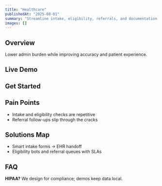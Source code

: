 ```yaml
---
title: "Healthcare"
publishedAt: "2025-08-01"
summary: "Streamline intake, eligibility, referrals, and documentation with compliant workflows."
images: []
---
```


## Overview

Lower admin burden while improving accuracy and patient experience.

## Live Demo

<RoiCalculator title="Healthcare ROI" unitLabel="Visits / month" />

## Get Started

<LeadCapture industry="healthcare" funnel="roi" title="Discuss Healthcare Automation" />

## Pain Points

- Intake and eligibility checks are repetitive
- Referral follow-ups slip through the cracks

## Solutions Map

- Smart intake forms → EHR handoff
- Eligibility bots and referral queues with SLAs

## FAQ

**HIPAA?** We design for compliance; demos keep data local.
